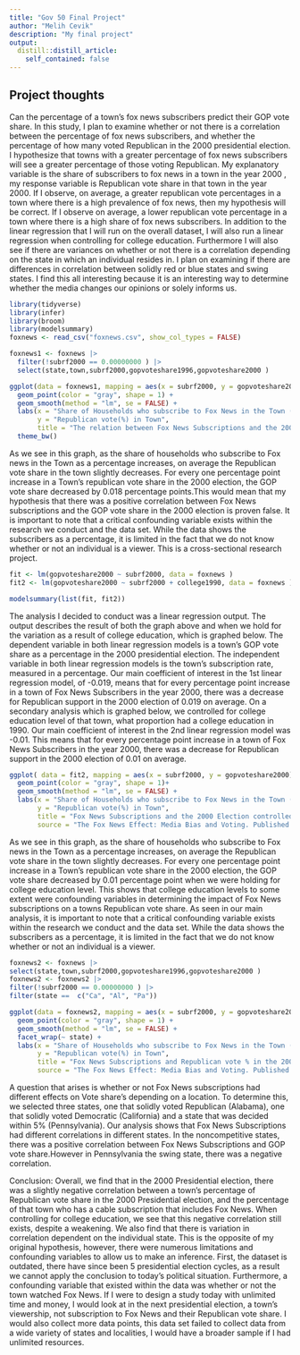 ```yaml
---
title: "Gov 50 Final Project"
author: "Melih Cevik"
description: "My final project"
output:
  distill::distill_article:
    self_contained: false
---
```


## Project thoughts


  Can the percentage of a town's fox news subscribers predict their GOP vote share. In this study, I plan to examine whether or not there is a correlation between the percentage of fox news subscribers, and whether the percentage of how many voted Republican in the 2000 presidential election. I hypothesize that towns with a greater percentage of fox news subscribers will see a greater percentage of those voting Republican. My explanatory variable is the share of subscribers to fox news in a town in the year 2000 , my response variable is Republican vote share in that town in the year 2000. If I observe, on average, a greater republican vote percentages in a town where there is a high prevalence of fox news, then my hypothesis will be correct. If I observe on average, a lower republican vote percentage in a town where there is a high share of fox news subscribers. 
  In addition to the linear regression that I will run on the overall dataset, I will also run a linear regression when controlling for college education. Furthermore I will also see if there are variances on whether or not there is a correlation depending on the state in which an individual resides in. I plan on examining if there are differences in correlation between solidly red or blue states and swing states. I find this all interesting because it is an interesting way to determine whether the media changes our opinions or solely informs us.

```r
library(tidyverse)
library(infer)
library(broom)
library(modelsummary)
foxnews <- read_csv("foxnews.csv", show_col_types = FALSE)
```





```r
foxnews1 <- foxnews |> 
  filter(!subrf2000 == 0.00000000 ) |>
  select(state,town,subrf2000,gopvoteshare1996,gopvoteshare2000 ) 

ggplot(data = foxnews1, mapping = aes(x = subrf2000, y = gopvoteshare2000)) + 
  geom_point(color = "gray", shape = 1) +  
  geom_smooth(method = "lm", se = FALSE) +  
  labs(x = "Share of Households who subscribe to Fox News in the Town (as a percent)",
       y = "Republican vote(%) in Town",
       title = "The relation between Fox News Subscriptions and the 2000 Presidential Election",source = "The Fox News Effect: Media Bias and Voting. Published in the Quarterly Journal of Economics") +
  theme_bw()

```
  As we see in this graph, as the share of households who subscribe to Fox news in the Town as a percentage increases, on average the Republican vote share in the town slightly decreases. For every one percentage point increase in a Town's republican vote share in the 2000 election, the GOP vote share decreased by 0.018 percentage points.This would mean that my hypothesis that there was a positive correlation between Fox News subscriptions and the GOP vote share in the 2000 election is proven false.
  It is important to note that a critical confounding variable exists within the research we conduct and the data set. While the data shows the subscribers as a percentage, it is limited in the fact that we do not know whether or not an individual is a viewer. This is a cross-sectional research project. 



```r
fit <- lm(gopvoteshare2000 ~ subrf2000, data = foxnews )
fit2 <- lm(gopvoteshare2000 ~ subrf2000 + college1990, data = foxnews )

modelsummary(list(fit, fit2))

```

  The analysis I decided to conduct was a linear regression output. The output describes the result of both the graph above and when we hold  for the variation as a result of college education, which is graphed below. The dependent variable in both linear regression models is a town's GOP vote share as a percentage in the 2000 presidential election. The independent variable in both linear regression models is the town's subscription rate, measured in a percentage. 
  Our main coefficient of interest in the 1st linear regression model, of -0.019, means that for every percentage point increase in a town of Fox News Subscribers in the year 2000, there was a decrease for Republican support in the 2000 election of 0.019 on average. 
  On a secondary analysis which is graphed below, we controlled for college education level of that town, what proportion had a college education in 1990. Our main coefficient of interest in the 2nd linear regression model was -0.01. This means that for every percentage point increase in a town of Fox News Subscribers in the year 2000, there was a decrease for Republican support in the 2000 election of 0.01 on average.

```r
ggplot( data = fit2, mapping = aes(x = subrf2000, y = gopvoteshare2000)) + 
  geom_point(color = "gray", shape = 1)+  
  geom_smooth(method = "lm", se = FALSE) +  
  labs(x = "Share of Households who subscribe to Fox News in the Town (as a percent)",
       y = "Republican vote(%) in Town",
       title = "Fox News Subscriptions and the 2000 Election controlled for College Education",
       source = "The Fox News Effect: Media Bias and Voting. Published in the Quarterly Journal of Economics") +   theme_bw()
```
As we see in this graph, as the share of households who subscribe to Fox news in the Town as a percentage increases, on average the Republican vote share in the town slightly decreases. For every one percentage point increase in a Town's republican vote share in the 2000 election, the GOP vote share decreased by 0.01 percentage point when we were holding for college education level. This shows that college education levels to some extent were confounding variables in determining the impact of Fox News subscriptions on a towns Republican vote share.
  As seen in our main analysis, it is important to note that a critical confounding variable exists within the research we conduct and the data set. While the data shows the subscribers as a percentage, it is limited in the fact that we do not know whether or not an individual is a viewer. 




```r
foxnews2 <- foxnews |> 
select(state,town,subrf2000,gopvoteshare1996,gopvoteshare2000 ) 
foxnews2 <- foxnews2 |>
filter(!subrf2000 == 0.00000000 ) |>
filter(state ==  c("Ca", "Al", "Pa"))

ggplot(data = foxnews2, mapping = aes(x = subrf2000, y = gopvoteshare2000)) +
  geom_point(color = "gray", shape = 1) +  
  geom_smooth(method = "lm", se = FALSE) +
  facet_wrap(~ state) + 
  labs(x = "Share of Households who subscribe to Fox News in the Town (as a percent)",
       y = "Republican vote(%) in Town",
       title = "Fox News Subscriptions and Republican vote % in the 2000 Election",
       source = "The Fox News Effect: Media Bias and Voting. Published in the Quarterly Journal of Economics")
```
  A question that arises is whether or not Fox News subscriptions had different effects on Vote share's depending on a location. To determine this, we selected three states, one that solidly voted Republican (Alabama), one that solidly voted Democratic (California) and a state that was decided within 5% (Pennsylvania). Our analysis shows that Fox News Subscriptions had different correlations in different states. In the noncompetitive states, there was a positive correlation between Fox News Subscriptions and GOP vote share.However in Pennsylvania the swing state, there was a negative correlation. 





Conclusion: 
  Overall, we find that in the 2000 Presidential election, there was a slightly negative correlation between a town's percentage of Republican vote share in the 2000 Presidential election, and the percentage of that town who has a cable subscription that includes Fox News. When controlling for college education, we see that this negative correlation still exists, despite a weakening. We also find that there is variation in correlation dependent on the individual state. This is the opposite of my original hypothesis, however, there were numerous limitations and confounding variables to allow us to make an inference. First, the dataset is outdated, there have since been 5 presidential election cycles, as a result we cannot apply the conclusion to today's political situation. Furthermore, a confounding variable that existed within the data was whether or not the town watched Fox News. If I were to design a study today with unlimited time and money, I would look at in the next presidential election, a town's viewership, not subscription to Fox News and their Republican vote share. I would also collect more data points, this data set failed to collect data from a wide variety of states and localities, I would have a broader sample if I had unlimited resources. 




